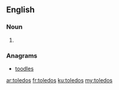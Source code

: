 ==English==

===Noun===
{{head|en|plural}}

# {{plural of|toledo|lang=en}}

===Anagrams===
* [[toodles#English|toodles]]

[[ar:toledos]]
[[fr:toledos]]
[[ku:toledos]]
[[my:toledos]]